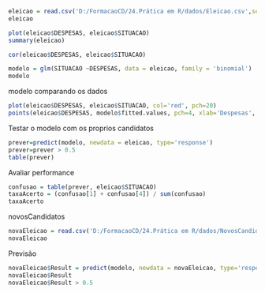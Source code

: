```{r}
eleicao = read.csv('D:/FormacaoCD/24.Prática em R/dados/Eleicao.csv',sep=';', header=T)
eleicao
```
```{r}
plot(eleicao$DESPESAS, eleicao$SITUACAO)
summary(eleicao)
```
```{r}
cor(eleicao$DESPESAS, eleicao$SITUACAO)
```
```{r}
modelo = glm(SITUACAO ~DESPESAS, data = eleicao, family = 'binomial')
modelo
```
modelo comparando os dados
```{r}
plot(eleicao$DESPESAS, eleicao$SITUACAO, col='red', pch=20)
points(eleicao$DESPESAS, modelo$fitted.values, pch=4, xlab='Despesas', ylab='Situação')
```
Testar o modelo com os proprios candidatos
```{r}
prever=predict(modelo, newdata = eleicao, type='response')
prever=prever > 0.5
table(prever)
```

Avaliar performance
```{r}
confusao = table(prever, eleicao$SITUACAO)
taxaAcerto = (confusao[1] + confusao[4]) / sum(confusao)
taxaAcerto
```
novosCandidatos
```{r}
novaEleicao = read.csv('D:/FormacaoCD/24.Prática em R/dados/NovosCandidatos.csv', sep=';')
novaEleicao
```
Previsão
```{r}
novaEleicao$Result = predict(modelo, newdata = novaEleicao, type='response')
novaEleicao$Result
novaEleicao$Result > 0.5
```

